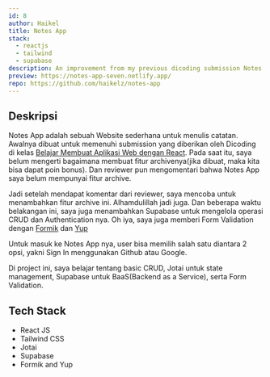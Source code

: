 ```yaml
---
id: 8
author: Haikel
title: Notes App
stack:
  - reactjs
  - tailwind
  - supabase
description: An improvement from my previous dicoding submission Notes App
preview: https://notes-app-seven.netlify.app/
repo: https://github.com/haikelz/notes-app
---
```


<LightboxImage
  src="https://ik.imagekit.io/haikelz/works/dicoding-react-dasar-submission.png?updatedAt=1678570939065"
  alt="Dicoding react dasar submission"
  fetchPriority="high"
/>

## Deskripsi

Notes App adalah sebuah Website sederhana untuk menulis catatan. Awalnya dibuat untuk memenuhi submission yang diberikan oleh Dicoding di kelas [Belajar Membuat Aplikasi Web dengan React](https://www.dicoding.com/academies/403). Pada saat itu, saya belum mengerti bagaimana membuat fitur archivenya(jika dibuat, maka kita bisa dapat poin bonus). Dan reviewer pun mengomentari bahwa Notes App saya belum mempunyai fitur archive.

Jadi setelah mendapat komentar dari reviewer, saya mencoba untuk menambahkan fitur archive ini. Alhamdulillah jadi juga. Dan beberapa waktu belakangan ini, saya juga menambahkan Supabase untuk mengelola operasi CRUD dan Authentication nya. Oh iya, saya juga memberi Form Validation dengan [Formik](https://formik.org/) dan [Yup](https://github.com/jquense/yup)

Untuk masuk ke Notes App nya, user bisa memilih salah satu diantara 2 opsi, yakni Sign In menggunakan Github atau Google.

Di project ini, saya belajar tentang basic CRUD, Jotai untuk state management, Supabase untuk BaaS(Backend as a Service), serta Form Validation.

## Tech Stack

- React JS
- Tailwind CSS
- Jotai
- Supabase
- Formik and Yup
